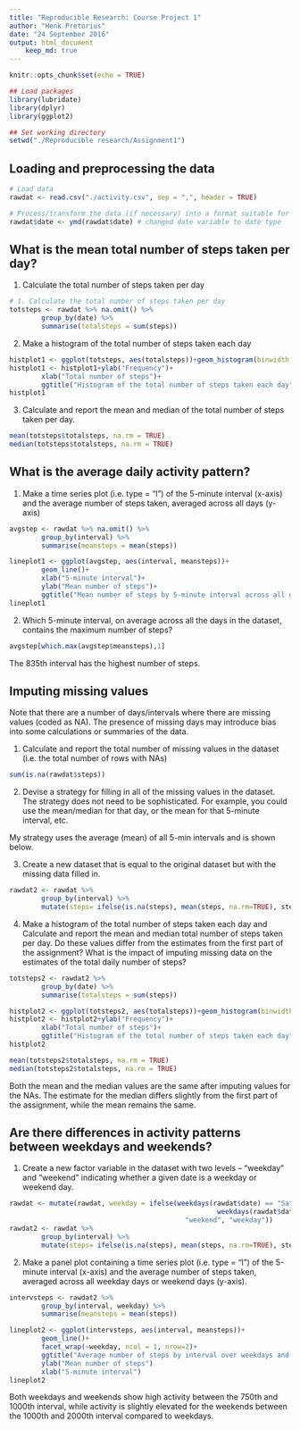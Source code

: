 ```yaml
---
title: "Reproducible Research: Course Project 1"
author: "Henk Pretorius"
date: "24 September 2016"
output: html_document
    keep_md: true
---
```



```r
knitr::opts_chunk$set(echo = TRUE)
```


```r
## Load packages
library(lubridate)
library(dplyr)
library(ggplot2)

## Set working directory
setwd("./Reproducible research/Assignment1")
```

## Loading and preprocessing the data

```r
# Load data
rawdat <- read.csv("./activity.csv", sep = ",", header = TRUE)

# Process/transform the data (if necessary) into a format suitable for your analysis
rawdat$date <- ymd(rawdat$date) # changed date variable to date type
```

## What is the mean total number of steps taken per day?

1. Calculate the total number of steps taken per day

```r
# 1. Calculate the total number of steps taken per day
totsteps <- rawdat %>% na.omit() %>%
        group_by(date) %>% 
        summarise(totalsteps = sum(steps))
```

2. Make a histogram of the total number of steps taken each day

```r
histplot1 <- ggplot(totsteps, aes(totalsteps))+geom_histogram(binwidth = 2500)
histplot1 <- histplot1+ylab("Frequency")+
        xlab("Total number of steps")+
        ggtitle("Histogram of the total number of steps taken each day")
histplot1
```

3. Calculate and report the mean and median of the total number of steps taken per day.

```r
mean(totsteps$totalsteps, na.rm = TRUE)
median(totsteps$totalsteps, na.rm = TRUE)
```

## What is the average daily activity pattern?

1. Make a time series plot (i.e. type = "l") of the 5-minute interval (x-axis) and the average number of steps taken, averaged across all days (y-axis)

```r
avgstep <- rawdat %>% na.omit() %>%
        group_by(interval) %>% 
        summarise(meansteps = mean(steps)) 

lineplot1 <- ggplot(avgstep, aes(interval, meansteps))+
        geom_line()+
        xlab("5-minute interval")+
        ylab("Mean number of steps")+
        ggtitle("Mean number of steps by 5-minute interval across all days")
lineplot1
```

2. Which 5-minute interval, on average across all the days in the dataset, contains the maximum number of steps?

```r
avgstep[which.max(avgstep$meansteps),1]
```

The 835th interval has the highest number of steps.

## Imputing missing values
Note that there are a number of days/intervals where there are missing values (coded as NA). The presence of missing days may introduce bias into some calculations or summaries of the data.

1. Calculate and report the total number of missing values in the dataset (i.e. the total number of rows with NAs)

```r
sum(is.na(rawdat$steps))
```

2. Devise a strategy for filling in all of the missing values in the dataset. The strategy does not need to be sophisticated. For example, you could use the mean/median for that day, or the mean for that 5-minute interval, etc.

My strategy uses the average (mean) of all 5-min intervals and is shown below.

3. Create a new dataset that is equal to the original dataset but with the missing data filled in.

```r
rawdat2 <- rawdat %>%
        group_by(interval) %>%
        mutate(steps= ifelse(is.na(steps), mean(steps, na.rm=TRUE), steps))
```

4. Make a histogram of the total number of steps taken each day and Calculate and report the mean and median total number of steps taken per day. Do these values differ from the estimates from the first part of the assignment? What is the impact of imputing missing data on the estimates of the total daily number of steps?

```r
totsteps2 <- rawdat2 %>% 
        group_by(date) %>% 
        summarise(totalsteps = sum(steps))

histplot2 <- ggplot(totsteps2, aes(totalsteps))+geom_histogram(binwidth = 2500)
histplot2 <- histplot2+ylab("Frequency")+
        xlab("Total number of steps")+
        ggtitle("Histogram of the total number of steps taken each day")
histplot2

mean(totsteps2$totalsteps, na.rm = TRUE)
median(totsteps2$totalsteps, na.rm = TRUE)
```

Both the mean and the median values are the same after imputing values for the NAs. The estimate for the median differs slightly from the first part of the assignment, while the mean remains the same.

## Are there differences in activity patterns between weekdays and weekends?

1. Create a new factor variable in the dataset with two levels – “weekday” and “weekend” indicating whether a given date is a weekday or weekend day.

```r
rawdat <- mutate(rawdat, weekday = ifelse(weekdays(rawdat$date) == "Saturday" |
                                                    weekdays(rawdat$date) == "Sunday", 
                                            "weekend", "weekday"))
rawdat2 <- rawdat %>%
        group_by(interval) %>%
        mutate(steps= ifelse(is.na(steps), mean(steps, na.rm=TRUE), steps))
```

2. Make a panel plot containing a time series plot (i.e. type = "l") of the 5-minute interval (x-axis) and the average number of steps taken, averaged across all weekday days or weekend days (y-axis).

```r
intervsteps <- rawdat2 %>% 
        group_by(interval, weekday) %>% 
        summarise(meansteps = mean(steps))

lineplot2 <- ggplot(intervsteps, aes(interval, meansteps))+
        geom_line()+
        facet_wrap(~weekday, ncol = 1, nrow=2)+
        ggtitle("Average number of steps by interval over weekdays and weekends")+
        ylab("Mean number of steps")
        xlab("5-minute interval")
lineplot2
```

Both weekdays and weekends show high activity between the 750th and 1000th interval, while activity is slightly elevated for the weekends between the 1000th and 2000th interval compared to weekdays.
